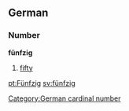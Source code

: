 ==German==
===Number===
'''fünfzig'''
# [[fifty]]

[[Category:German cardinal number]]

[[pt:Fünfzig]]
[[sv:fünfzig]]